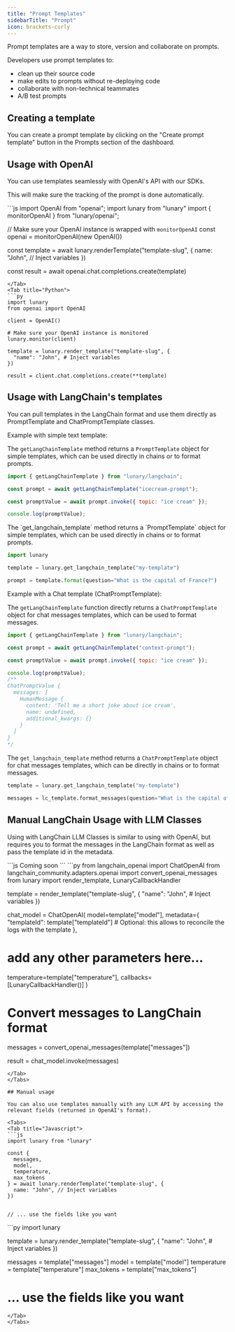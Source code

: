 ```yaml
---
title: "Prompt Templates"
sidebarTitle: "Prompt"
icon: brackets-curly
---
```


Prompt templates are a way to store, version and collaborate on prompts.

Developers use prompt templates to:

- clean up their source code
- make edits to prompts without re-deploying code
- collaborate with non-technical teammates
- A/B test prompts

## Creating a template

You can create a prompt template by clicking on the "Create prompt template" button in the Prompts section of the dashboard.

## Usage with OpenAI

You can use templates seamlessly with OpenAI's API with our SDKs.

This will make sure the tracking of the prompt is done automatically.

<Tabs>
<Tab title="Javascript">
```js
import OpenAI from "openai";
import lunary from "lunary"
import { monitorOpenAI } from "lunary/openai";

// Make sure your OpenAI instance is wrapped with `monitorOpenAI`
const openai = monitorOpenAI(new OpenAI())

const template = await lunary.renderTemplate("template-slug", {
name: "John", // Inject variables
})

const result = await openai.chat.completions.create(template)

````
</Tab>
<Tab title="Python">
```py
import lunary
from openai import OpenAI

client = OpenAI()

# Make sure your OpenAI instance is monitored
lunary.monitor(client)

template = lunary.render_template("template-slug", {
  "name": "John", # Inject variables
})

result = client.chat.completions.create(**template)
````

</Tab>
</Tabs>

## Usage with LangChain's templates

You can pull templates in the LangChain format and use them directly as PromptTemplate and ChatPromptTemplate classes.

Example with simple text template:

<Tabs>
<Tab title="Javascript">

The `getLangChainTemplate` method returns a `PromptTemplate` object for simple templates, which can be used directly in chains or to format prompts.

```js
import { getLangChainTemplate } from "lunary/langchain";

const prompt = await getLangChainTemplate("icecream-prompt");

const promptValue = await prompt.invoke({ topic: "ice cream" });

console.log(promptValue);
```

</Tab>
<Tab title="Python">
The `get_langchain_template` method returns a `PromptTemplate` object for simple templates, which can be used directly in chains or to format prompts.

```py
import lunary

template = lunary.get_langchain_template("my-template")

prompt = template.format(question="What is the capital of France?")
```

</Tab>
</Tabs>

Example with a Chat template (ChatPromptTemplate):

<Tabs>
<Tab title="Javascript">

The `getLangChainTemplate` function directly returns a `ChatPromptTemplate` object for chat messages templates, which can be used to format messages.

```js
import { getLangChainTemplate } from "lunary/langchain";

const prompt = await getLangChainTemplate("context-prompt");

const promptValue = await prompt.invoke({ topic: "ice cream" });

console.log(promptValue);
/**
ChatPromptValue {
  messages: [
    HumanMessage {
      content: 'Tell me a short joke about ice cream',
      name: undefined,
      additional_kwargs: {}
    }
  ]
}
*/
```

</Tab>
<Tab title="Python">

The `get_langchain_template` method returns a `ChatPromptTemplate` object for chat messages templates, which can be directly in chains or to format messages.

```py
template = lunary.get_langchain_template("my-template")

messages = lc_template.format_messages(question="What is the capital of France?")
```

</Tab>
</Tabs>

## Manual LangChain Usage with LLM Classes

Using with LangChain LLM Classes is similar to using with OpenAI, but requires you to format the messages in the LangChain format as well as pass the template id in the metadata.

<Tabs>
<Tab title="Javascript">
```js
Coming soon
```
</Tab>
<Tab title="Python">
```py
from langchain_openai import ChatOpenAI
from langchain_community.adapters.openai import convert_openai_messages
from lunary import render_template, LunaryCallbackHandler

template = render_template("template-slug", {
"name": "John", # Inject variables
})

chat_model = ChatOpenAI(
model=template["model"],
metadata={
"templateId": template["templateId"] # Optional: this allows to reconcile the logs with the template
},

# add any other parameters here...

temperature=template["temperature"],
callbacks=[LunaryCallbackHandler()]
)

# Convert messages to LangChain format

messages = convert_openai_messages(template["messages"])

result = chat_model.invoke(messages)

````
</Tab>
</Tabs>

## Manual usage

You can also use templates manually with any LLM API by accessing the relevant fields (returned in OpenAI's format).

<Tabs>
<Tab title="Javascript">
```js
import lunary from "lunary"

const {
  messages,
  model,
  temperature,
  max_tokens
} = await lunary.renderTemplate("template-slug", {
  name: "John", // Inject variables
})


// ... use the fields like you want

````

</Tab>
<Tab title="Python">
```py
import lunary

template = lunary.render_template("template-slug", {
"name": "John", # Inject variables
})

messages = template["messages"]
model = template["model"]
temperature = template["temperature"]
max_tokens = template["max_tokens"]

# ... use the fields like you want

```
</Tab>
</Tabs>

